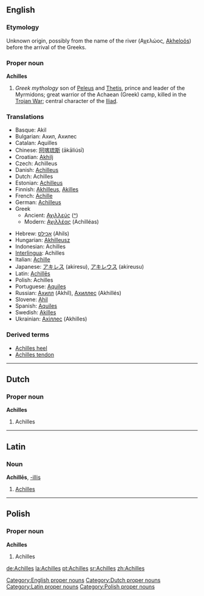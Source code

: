 {{wikipedia}}
==English==

===Etymology===
Unknown origin, possibly from the name of the river (Αχελώος, [[w:Acheloos River|Akheloös]]) before the arrival of the Greeks.

===Proper noun===
'''Achilles'''

# ''Greek mythology'' son of [[Peleus]] and [[Thetis]], prince and leader of the Myrmidons; great warrior of the Achaean (Greek) camp, killed in the [[Trojan War]]; central character of the [[w:Iliad|Iliad]].

{{rfc-level|Translations at L3+}}

===Translations===
{{trans-top|Greek mythical hero}}
*Basque: Akil
*Bulgarian: Ахил, Ахилес
*Catalan: Aquilles
*Chinese: [[阿喀琉斯]] (ākāliúsī)
*Croatian: [[Akhilj]]
*Czech: Achilleus
*Danish: [[Achilleus]]
*Dutch: Achilles
*Estonian: [[Achilleus]]
*Finnish: [[Akhilleus]], [[Akilles]]
*French: [[Achille]]
*German: [[Achilleus]]
*Greek
**Ancient: [[Αχιλλεύς]] ([[:el:Αχιλλέας|^]])
**Modern: [[Αχιλλέας]] (Achilléas)
{{trans-mid}}
*Hebrew: [[אכילס]] (Ahils)
*Hungarian: [[Akhilleusz]]
*Indonesian: Achilles
*[[Interlingua]]: Achilles
*Italian: [[Achille]]
*Japanese: [[アキレス]] (akiresu), [[アキレウス]] (akireusu)
*Latin: [[Achilles#Latin|Achillēs]]
*Polish: Achilles
*Portuguese: [[Aquiles]]
*Russian: [[Ахилл]] (Akhíl), [[Ахиллес]] (Akhillés)
*Slovene: [[Ahil]]
*Spanish: [[Aquiles]]
*Swedish: [[Akilles]]
*Ukrainian: [[Ахіллес]] (Akhilles)
{{trans-bottom}}

===Derived terms===
*[[Achilles heel]]
*[[Achilles tendon]]

[[Category:English proper nouns]]

----

==Dutch==

===Proper noun===
'''Achilles'''

# Achilles

[[Category:Dutch proper nouns]]

----

==Latin==

===Noun===
'''Achillēs''', [[Wiktionary Appendix:Latin third declension|-illis]] {{m}}

# [[#English|Achilles]]

[[Category:Latin proper nouns]]

----

==Polish==

===Proper noun===
'''Achilles'''

# Achilles

[[Category:Polish proper nouns]]

[[de:Achilles]]
[[la:Achilles]]
[[pt:Achilles]]
[[sr:Achilles]]
[[zh:Achilles]]